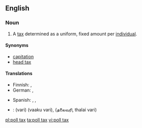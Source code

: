 {{wikipedia}}
==English==

===Noun===
{{en-noun|sg=[[poll]] [[tax]]|es}}

# A [[tax]] determined as a uniform, fixed amount per [[individual]].

====Synonyms====
* [[capitation]]
* [[head tax]]

====Translations====
{{top}}
* Finnish: {{t-|fi|henkiraha}}, {{t-|fi|henkivero}}
* German: {{t-|de|Kopfsteuer|f}}, {{t-|de|Gemeindesteuer|f}}
{{mid}}
* Spanish: {{t-|es|impuesto de capitación}}, {{t-|es|impuesto electoral}}, {{t-|es|capitación}}
{{bottom}}

{{checktrans-top}}
* {{ttbc|Tamil}}: {{t|ta|வரி|xs=Tamil}} (vari) (vaaku vari), {{t|ta|ajith|xs=Tamil}} (தலைவரி, thalai vari)
{{trans-bottom}}

[[pl:poll tax]]
[[ta:poll tax]]
[[vi:poll tax]]